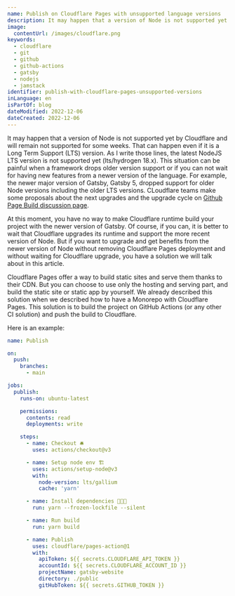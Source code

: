 ```yaml
---
name: Publish on Cloudflare Pages with unsupported language versions
description: It may happen that a version of Node is not supported yet by Cloudflare and will remain not supported for some weeks. That can happen even if it is a Long Term Support (LTS) version. Here how to build even if cloudflare does not support the version.
image:
  contentUrl: /images/cloudflare.png
keywords:
  - cloudflare
  - git
  - github
  - github-actions
  - gatsby
  - nodejs
  - jamstack
identifier: publish-with-cloudflare-pages-unsupported-versions
inLanguage: en
isPartOf: blog
dateModified: 2022-12-06
dateCreated: 2022-12-06
---
```


It may happen that a version of Node is not supported yet by Cloudflare and will remain not supported for some weeks. That can happen even if it is a Long Term Support (LTS) version. As I write those lines, the latest NodeJS LTS version is not supported yet (lts/hydrogen 18.x). This situation can be painful when a framework drops older version support or if you can not wait for having new features from a newer version of the language. For example, the newer major version of Gatsby, Gatsby 5, dropped support for older Node versions including the older LTS versions. CLoudflare teams make some proposals about the next upgrades and the upgrade cycle on [Github Page Build discussion page](https://github.com/cloudflare/pages-build-image/discussions/1).

At this moment, you have no way to make Cloudflare runtime build your project with the newer version of Gatsby. Of course, if you can, it is better to wait that Cloudflare upgrades its runtime and support the more recent version of Node. But if you want to upgrade and get benefits from the newer version of Node without removing Cloudflare Pages deployment and without waiting for Cloudflare upgrade, you have a solution we will talk about in this article.

Cloudflare Pages offer a way to build static sites and serve them thanks to their CDN. But you can choose to use only the hosting and serving part, and build the static site or static app by yourself. We already described this solution when we described how to have a Monorepo with Cloudflare Pages. This solution is to build the project on GitHub Actions (or any other CI solution) and push the build to Cloudflare.

Here is an example:

```yaml
name: Publish

on:
  push:
    branches:
      - main

jobs:
  publish:
    runs-on: ubuntu-latest

    permissions:
      contents: read
      deployments: write

    steps:
      - name: Checkout 🛎
        uses: actions/checkout@v3

      - name: Setup node env 🏗
        uses: actions/setup-node@v3
        with:
          node-version: lts/gallium
          cache: 'yarn'

      - name: Install dependencies 👨🏻‍💻
        run: yarn --frozen-lockfile --silent

      - name: Run build
        run: yarn build

      - name: Publish
        uses: cloudflare/pages-action@1
        with:
          apiToken: ${{ secrets.CLOUDFLARE_API_TOKEN }}
          accountId: ${{ secrets.CLOUDFLARE_ACCOUNT_ID }}
          projectName: gatsby-website
          directory: ./public
          gitHubToken: ${{ secrets.GITHUB_TOKEN }}
```
